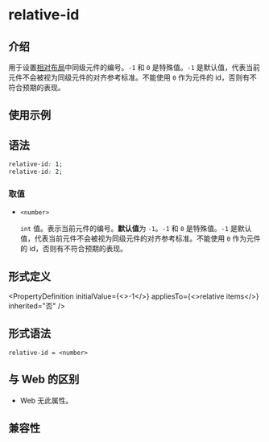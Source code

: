 # relative-id

## 介绍

用于设置[相对布局](/guide/ui/layout/relative-layout.mdx)中同级元件的编号。`-1` 和 `0` 是特殊值。`-1` 是默认值，代表当前元件不会被视为同级元件的对齐参考标准。不能使用 `0` 作为元件的 id，否则有不符合预期的表现。

## 使用示例


<Go
  example="css-api"
  entry="src/relative-id"
  defaultFile="src/relative-id/App.tsx"
  img="https://lf-lynx.tiktok-cdns.com/obj/lynx-artifacts-oss-sg/lynx-website/assets/doc/css/relative-id.png"
  defaultEntryFile="dist/relative-id.lynx.bundle"
  entry="src/relative-id"
/>

## 语法

```css
relative-id: 1;
relative-id: 2;
```

### 取值

- `<number>`

  `int` 值。表示当前元件的编号。**默认值**为 `-1`。`-1` 和 `0` 是特殊值。`-1` 是默认值，代表当前元件不会被视为同级元件的对齐参考标准。不能使用 `0` 作为元件的 id，否则有不符合预期的表现。

## 形式定义


<PropertyDefinition
  initialValue={<>-1</>}
  appliesTo={<>relative items</>}
  inherited="否"
/>

## 形式语法

```
relative-id = <number>
```

## 与 Web 的区别

- Web 无此属性。

## 兼容性


<LegacyCompatTable metadata="css/properties/relative-id" />

